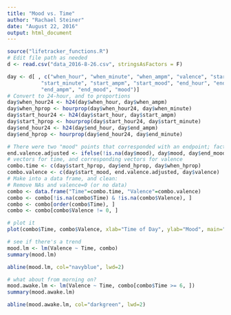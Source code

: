 ```yaml
---
title: "Mood vs. Time"
author: "Rachael Steiner"
date: "August 22, 2016"
output: html_document
---
```


```r
source("lifetracker_functions.R")
# Edit file path as needed
d <- read.csv("data_2016-8-26.csv", stringsAsFactors = F)
```

```r
day <- d[ , c("when_hour", "when_minute", "when_ampm", "valence", "start_hour", 
           "start_minute", "start_ampm", "start_mood", "end_hour", "end_minute", 
           "end_ampm", "end_mood", "mood")]
# Convert to 24-hour, and to proportions
day$when_hour24 <- h24(day$when_hour, day$when_ampm)
day$when_hprop <- hourprop(day$when_hour24, day$when_minute)
day$start_hour24 <- h24(day$start_hour, day$start_ampm)
day$start_hprop <- hourprop(day$start_hour24, day$start_minute)
day$end_hour24 <- h24(day$end_hour, day$end_ampm)
day$end_hprop <- hourprop(day$end_hour24, day$end_minute)

# There were two "mood" points that corresponded with an endpoint; factor them in
end.valence.adjusted <- ifelse(!is.na(day$mood), day$mood, day$end_mood)
# vectors for time, and corresponding vectors for valence
combo.time <- c(day$start_hprop, day$end_hprop, day$when_hprop)
combo.valence <- c(day$start_mood, end.valence.adjusted, day$valence)
# Make into a data frame, and clean:
# Remove NAs and valence=0 (or no data)
combo <- data.frame("Time"=combo.time, "Valence"=combo.valence)
combo <- combo[!is.na(combo$Time) & !is.na(combo$Valence), ]
combo <- combo[order(combo$Time), ]
combo <- combo[combo$Valence != 0, ]
```

```r
# plot it
plot(combo$Time, combo$Valence, xlab="Time of Day", ylab="Mood", main="Mood with respect to time of day", col="plum3", lwd=3)

# see if there's a trend
mood.lm <- lm(Valence ~ Time, combo)
summary(mood.lm)

abline(mood.lm, col="navyblue", lwd=2)

# what about from morning on?
mood.awake.lm <- lm(Valence ~ Time, combo[combo$Time >= 6, ])
summary(mood.awake.lm)

abline(mood.awake.lm, col="darkgreen", lwd=2)
```





